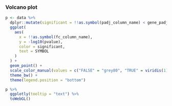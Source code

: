 ### Volcano plot

```r
p <- data %>%
  dplyr::mutate(significant = !!as.symbol(padj_column_name) < gene_padj_threshold) %>%
  ggplot(
    aes(
      x = !!as.symbol(fc_column_name),
      y = -log10(pvalue),
      color = significant,
      text = SYMBOL
    )
  ) +
  geom_point() +
  scale_color_manual(values = c("FALSE" = "grey80", "TRUE" = viridis(1))) +
  theme_bw() +
  theme(legend.position = "bottom")

p %>%
  ggplotly(tooltip = "text") %>%
  toWebGL()
```
